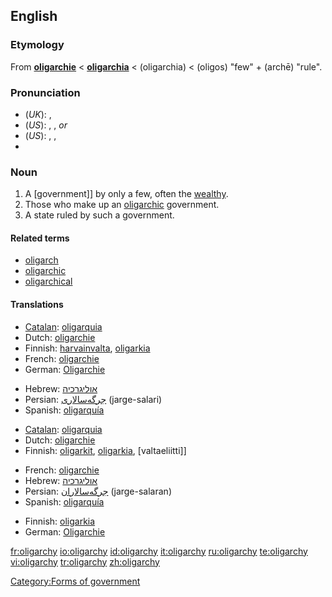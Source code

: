 ==English==

===Etymology===
From {{F.}} '''[[oligarchie#French|oligarchie]]''' < {{L.}} '''[[oligarchia#Latin|oligarchia]]''' < {{AGr.}} '''{{polytonic|[[ὀλιγαρχία]]}}''' (oligarchia) < '''{{polytonic|[[ὀλίγος]]}}''' (oligos) "few" + '''{{polytonic|[[ἀρχή]]}}''' (archē) "rule".

===Pronunciation===
*(''UK''): {{IPA|/ˈɒlɪɡɑːki/}}, {{SAMPA|/"QlIgA:ki/}}
*(''US''): {{AHD|älʹĭ-gär'kē}}, {{IPA|/ˈɑːlɪˌɡɑrki/}}, {{SAMPA|/"A:lI%gArki/}} ''or'' 
*(''US''): {{AHD|ōlʹĭ-gär'kē}}, {{IPA|/ˈoʊlɪˌɡɑrki/}}, {{SAMPA|/"oUlI%gArki/}}
*{{audio|en-uk-oligarchy.ogg|Audio (UK)}}

===Noun===
{{wikipedia}}
{{en-noun|oligarch|ies}}

# A [government]] by only a few, often the [[wealthy]].
# Those who make up an [[oligarchic]] government.
# A state ruled by such a government.

====Related terms====
*[[oligarch]]
*[[oligarchic]]
*[[oligarchical]]

====Translations====
{{trans-top|Government by only a few}}
*[[Catalan]]: [[oligarquia]] {{f}}
*Dutch: [[oligarchie#Dutch|oligarchie]] {{f}}
*Finnish: [[harvainvalta]], [[oligarkia]]
*French: [[oligarchie#French|oligarchie]] {{f}}
*German: [[Oligarchie]] {{f}}
{{trans-mid}}
*Hebrew: [[אוליגרכיה]] {{f}}
*Persian: [[جرگه‌سالاری]] (jarge-salari)
*Spanish: [[oligarquía]] {{f}}
{{trans-bottom}}

{{trans-top|Those who make up an oligarchic government}}
*[[Catalan]]: [[oligarquia]] {{f}}
*Dutch: [[oligarchie#Dutch|oligarchie]] {{f}}
*Finnish: [[oligarkki|oligarkit]], [[oligarkia]], [valtaeliitti]]
{{trans-mid}}
*French: [[oligarchie#French|oligarchie]] {{f}}
*Hebrew: [[אוליגרכיה]] {{f}}
*Persian: [[جرگه‌سالاران]] (jarge-salaran)
*Spanish: [[oligarquía]] {{f}}
{{trans-bottom}}

{{trans-top|State ruled by such a government}}
*Finnish: [[oligarkia]]
*German: [[Oligarchie]] {{f}}
{{trans-mid}}
{{trans-bottom}}

[[Category:Forms of government]]

[[fr:oligarchy]]
[[io:oligarchy]]
[[id:oligarchy]]
[[it:oligarchy]]
[[ru:oligarchy]]
[[te:oligarchy]]
[[vi:oligarchy]]
[[tr:oligarchy]]
[[zh:oligarchy]]